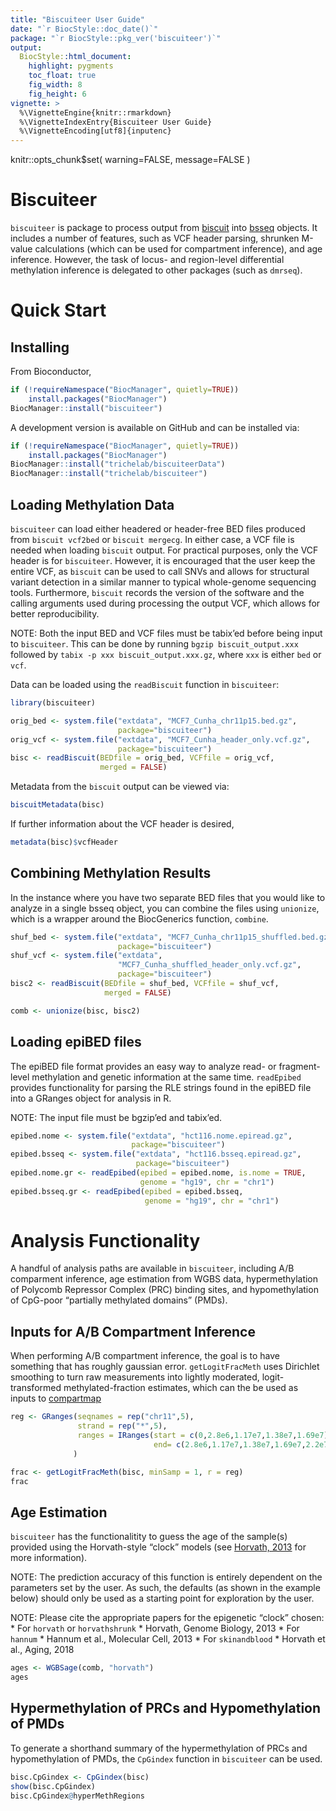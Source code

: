 ```yaml
---
title: "Biscuiteer User Guide"
date: "`r BiocStyle::doc_date()`"
package: "`r BiocStyle::pkg_ver('biscuiteer')`"
output:
  BiocStyle::html_document:
    highlight: pygments
    toc_float: true
    fig_width: 8
    fig_height: 6
vignette: >
  %\VignetteEngine{knitr::rmarkdown}
  %\VignetteIndexEntry{Biscuiteer User Guide}
  %\VignetteEncoding[utf8]{inputenc}
---
```


knitr::opts_chunk$set(
    warning=FALSE,
    message=FALSE
  )

# Biscuiteer

`biscuiteer` is package to process output from
[biscuit](https://github.com/huishenlab/biscuit) into
[bsseq](https://bioconductor.org/packages/bsseq) objects. It includes a number
of features, such as VCF header parsing, shrunken M-value calculations (which
can be used for compartment inference), and age inference. However, the task of
locus- and region-level differential methylation inference is delegated to
other packages (such as `dmrseq`).

# Quick Start

## Installing

From Bioconductor,
```r
if (!requireNamespace("BiocManager", quietly=TRUE))
    install.packages("BiocManager")
BiocManager::install("biscuiteer")
```

A development version is available on GitHub and can be installed via:
```r
if (!requireNamespace("BiocManager", quietly=TRUE))
    install.packages("BiocManager")
BiocManager::install("trichelab/biscuiteerData")
BiocManager::install("trichelab/biscuiteer")
```

## Loading Methylation Data

`biscuiteer` can load either headered or header-free BED files produced from
`biscuit vcf2bed` or `biscuit mergecg`. In either case, a VCF file is needed
when loading `biscuit` output. For practical purposes, only the VCF header is
for `biscuiteer`. However, it is encouraged that the user keep the entire VCF,
as `biscuit` can be used to call SNVs and allows for structural variant
detection in a similar manner to typical whole-genome sequencing tools.
Furthermore, `biscuit` records the version of the software and the calling
arguments used during processing the output VCF, which allows for better
reproducibility.

NOTE: Both the input BED and VCF files must be tabix'ed before being input to
`biscuiteer`. This can be done by running `bgzip biscuit_output.xxx` followed by
`tabix -p xxx biscuit_output.xxx.gz`, where `xxx` is either `bed` or `vcf`.

Data can be loaded using the `readBiscuit` function in `biscuiteer`:
```r
library(biscuiteer)

orig_bed <- system.file("extdata", "MCF7_Cunha_chr11p15.bed.gz",
                        package="biscuiteer")
orig_vcf <- system.file("extdata", "MCF7_Cunha_header_only.vcf.gz",
                        package="biscuiteer")
bisc <- readBiscuit(BEDfile = orig_bed, VCFfile = orig_vcf,
                    merged = FALSE)
```

Metadata from the `biscuit` output can be viewed via:
```r
biscuitMetadata(bisc)
```

If further information about the VCF header is desired,
```r
metadata(bisc)$vcfHeader
```

## Combining Methylation Results

In the instance where you have two separate BED files that you would like to
analyze in a single bsseq object, you can combine the files using `unionize`,
which is a wrapper around the BiocGenerics function, `combine`.
```r
shuf_bed <- system.file("extdata", "MCF7_Cunha_chr11p15_shuffled.bed.gz",
                        package="biscuiteer")
shuf_vcf <- system.file("extdata",
                        "MCF7_Cunha_shuffled_header_only.vcf.gz",
                        package="biscuiteer")
bisc2 <- readBiscuit(BEDfile = shuf_bed, VCFfile = shuf_vcf,
                     merged = FALSE)

comb <- unionize(bisc, bisc2)
```

## Loading epiBED files

The epiBED file format provides an easy way to analyze read- or fragment-level
methylation and genetic information at the same time. `readEpibed` provides
functionality for parsing the RLE strings found in the epiBED file into a
GRanges object for analysis in R.

NOTE: The input file must be bgzip'ed and tabix'ed.
```r
epibed.nome <- system.file("extdata", "hct116.nome.epiread.gz",
                           package="biscuiteer")
epibed.bsseq <- system.file("extdata", "hct116.bsseq.epiread.gz",
                            package="biscuiteer")
epibed.nome.gr <- readEpibed(epibed = epibed.nome, is.nome = TRUE,
                             genome = "hg19", chr = "chr1")
epibed.bsseq.gr <- readEpibed(epibed = epibed.bsseq,
                              genome = "hg19", chr = "chr1")
```

# Analysis Functionality

A handful of analysis paths are available in `biscuiteer`, including A/B
comparment inference, age estimation from WGBS data, hypermethylation of
Polycomb Repressor Complex (PRC) binding sites, and hypomethylation of
CpG-poor "partially methylated domains" (PMDs).

## Inputs for A/B Compartment Inference

When performing A/B compartment inference, the goal is to have something that
has roughly gaussian error. `getLogitFracMeth` uses Dirichlet smoothing to turn
raw measurements into lightly moderated, logit-transformed methylated-fraction
estimates, which can the be used as inputs to
[compartmap](https://bioconductor.org/packages/release/bioc/html/compartmap.html)

```r
reg <- GRanges(seqnames = rep("chr11",5),
               strand = rep("*",5),
               ranges = IRanges(start = c(0,2.8e6,1.17e7,1.38e7,1.69e7),
                                end= c(2.8e6,1.17e7,1.38e7,1.69e7,2.2e7))
              )

frac <- getLogitFracMeth(bisc, minSamp = 1, r = reg)
frac
```

## Age Estimation

`biscuiteer` has the functionalitity to guess the age of the sample(s) provided
using the Horvath-style "clock" models (see
[Horvath, 2013](https://genomebiology.biomedcentral.com/articles/10.1186/gb-2013-14-10-r115)
for more information).

NOTE: The prediction accuracy of this function is entirely dependent on the
parameters set by the user. As such, the defaults (as shown in the example
below) should only be used as a starting point for exploration by the user.

NOTE: Please cite the appropriate papers for the epigenetic "clock" chosen:
* For `horvath` or `horvathshrunk`
    * Horvath, Genome Biology, 2013
* For `hannum`
    * Hannum et al., Molecular Cell, 2013
* For `skinandblood`
    * Horvath et al., Aging, 2018

```r
ages <- WGBSage(comb, "horvath")
ages
```

## Hypermethylation of PRCs and Hypomethylation of PMDs

To generate a shorthand summary of the hypermethylation of PRCs and
hypomethylation of PMDs, the `CpGindex` function in `biscuiteer` can be used.

```r
bisc.CpGindex <- CpGindex(bisc)
show(bisc.CpGindex)
bisc.CpGindex@hyperMethRegions
```
